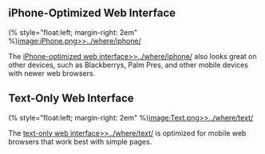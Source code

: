 == iPhone-Optimized Web Interface ==

(% style="float:left; margin-right: 2em" %)[[image:iPhone.png>>../where/iphone/]]

The [[iPhone-optimized web interface>>../where/iphone/]] also looks great on other devices, such as Blackberrys, Palm Pres, and other mobile devices with newer web browsers.

== Text-Only Web Interface ==

(% style="float:left; margin-right: 2em" %)[[image:Text.png>>../where/text/]]

The [[text-only web interface>>../where/text/]] is optimized for mobile web browsers that work best with simple pages.